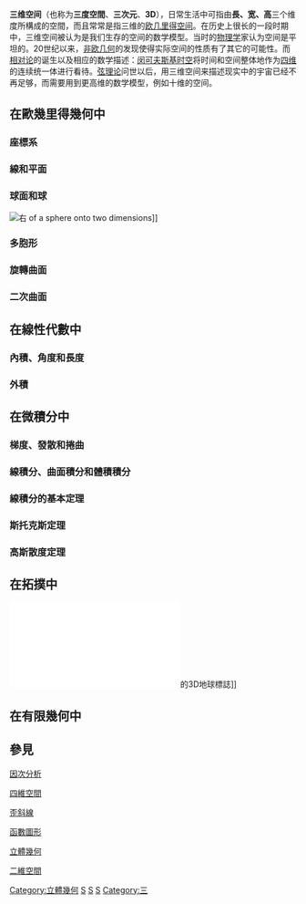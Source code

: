 {{Unreferenced|time=2020-02-09T08:22:49+00:00}}
{{NoteTA
|G1 = Math
}}
{{Redirect-multi|3|三维|三次元|三次元空間|三维的其他含义|三维 (消歧义)|次文化用語中的用法|次元 (次文化用語)|動畫製作公司|三次元 (動畫製作公司)}}

'''三维空间'''（也称为'''三度空間'''、'''三次元'''、'''3D'''），日常生活中可指由'''長、宽、高'''三个维度所構成的空間，而且常常是指三维的[[欧几里得空间|欧几里得空间]]。在历史上很长的一段时期中，三维空间被认为是我们生存的空间的数学模型。当时的[[物理学|物理学]]家认为空间是平坦的。20世纪以来，[[非欧几何|非欧几何]]的发现使得实际空间的性质有了其它的可能性。而[[相对论|相对论]]的诞生以及相应的数学描述：[[闵可夫斯基时空|闵可夫斯基时空]]将时间和空间整体地作为[[四维|四维]]的连续统一体进行看待。[[弦理论|弦理论]]问世以后，用三维空间来描述现实中的宇宙已经不再足够，而需要用到更高维的数学模型，例如十维的空间。

== 在歐幾里得幾何中 ==

=== 座標系 ===

=== 線和平面 ===

=== 球面和球 ===
{{main|球面}}
[[File:Sphere_wireframe_10deg_6r.svg|右]] of a sphere onto two dimensions]]

=== 多胞形 ===

=== 旋轉曲面 ===

=== 二次曲面 ===

== 在線性代數中 ==

=== 內積、角度和長度 ===

=== 外積 ===

== 在微積分中 ==

=== 梯度、發散和捲曲 ===

=== 線積分、曲面積分和體積積分 ===

=== 線積分的基本定理 ===

=== 斯托克斯定理 ===

=== 高斯散度定理 ===

== 在拓撲中 ==
[[File:WikipediaGlobeOnePiece.stl|缩略图]]的3D地球標誌]]

== 在有限幾何中 ==

== 參見 ==
[[因次分析|因次分析]]

{{link-en|點到平面的距離|Distance from a point to a plane}}

[[四维空间|四維空間]]

[[异面直线|歪斜線]]

[[函数图形|函數圖形]]

[[立体几何|立體幾何]]

[[二维空间|二維空間]]{{模板:维度}}

[[Category:立體幾何|Category:立體幾何]]
[[Category:相对论|S]]
[[Category:維度|S]]
[[Category:解析几何|S]]
[[Category:三|Category:三]]